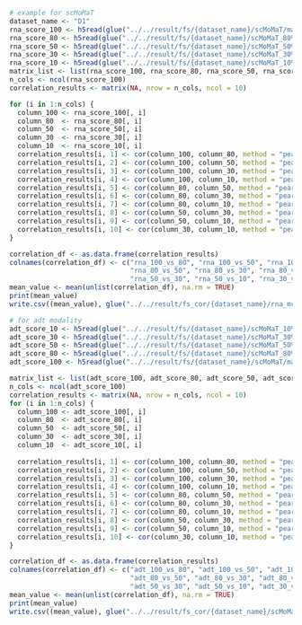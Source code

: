 ```r
# example for scMoMaT
dataset_name <- "D1"
rna_score_100 <- h5read(glue("../../result/fs/{dataset_name}/scMoMaT/marker_score_rna.h5"), "data")
rna_score_80 <- h5read(glue("../../result/fs/{dataset_name}/scMoMaT_80%//marker_score_rna.h5"), "data")
rna_score_50 <- h5read(glue("../../result/fs/{dataset_name}/scMoMaT_50%//marker_score_rna.h5"), "data")
rna_score_30 <- h5read(glue("../../result/fs/{dataset_name}/scMoMaT_30%//marker_score_rna.h5"), "data")
rna_score_10 <- h5read(glue("../../result/fs/{dataset_name}/scMoMaT_10%//marker_score_rna.h5"), "data")
matrix_list <- list(rna_score_100, rna_score_80, rna_score_50, rna_score_30, rna_score_10)
n_cols <- ncol(rna_score_100)
correlation_results <- matrix(NA, nrow = n_cols, ncol = 10)

for (i in 1:n_cols) {
  column_100 <- rna_score_100[, i]
  column_80  <- rna_score_80[, i]
  column_50  <- rna_score_50[, i]
  column_30  <- rna_score_30[, i]
  column_10  <- rna_score_10[, i]
  correlation_results[i, 1] <- cor(column_100, column_80, method = "pearson")
  correlation_results[i, 2] <- cor(column_100, column_50, method = "pearson")
  correlation_results[i, 3] <- cor(column_100, column_30, method = "pearson")
  correlation_results[i, 4] <- cor(column_100, column_10, method = "pearson")
  correlation_results[i, 5] <- cor(column_80, column_50, method = "pearson")
  correlation_results[i, 6] <- cor(column_80, column_30, method = "pearson")
  correlation_results[i, 7] <- cor(column_80, column_10, method = "pearson")
  correlation_results[i, 8] <- cor(column_50, column_30, method = "pearson")
  correlation_results[i, 9] <- cor(column_50, column_10, method = "pearson")
  correlation_results[i, 10] <- cor(column_30, column_10, method = "pearson")
}

correlation_df <- as.data.frame(correlation_results)
colnames(correlation_df) <- c("rna_100_vs_80", "rna_100_vs_50", "rna_100_vs_30", "rna_100_vs_10",
                              "rna_80_vs_50", "rna_80_vs_30", "rna_80_vs_10",
                              "rna_50_vs_30", "rna_50_vs_10", "rna_30_vs_10")
mean_value <- mean(unlist(correlation_df), na.rm = TRUE)
print(mean_value)
write.csv((mean_value), glue("../../result/fs_cor/{dataset_name}/rna_mc.csv"))
```

```r
# for adt modality
adt_score_10 <- h5read(glue("../../result/fs/{dataset_name}/scMoMaT_10%//marker_score_adt.h5"), "data")
adt_score_30 <- h5read(glue("../../result/fs/{dataset_name}/scMoMaT_30%//marker_score_adt.h5"), "data")
adt_score_50 <- h5read(glue("../../result/fs/{dataset_name}/scMoMaT_50%//marker_score_adt.h5"), "data")
adt_score_80 <- h5read(glue("../../result/fs/{dataset_name}/scMoMaT_80%//marker_score_adt.h5"), "data")
adt_score_100 <- h5read(glue("../../result/fs/{dataset_name}/scMoMaT/marker_score_adt.h5"), "data")

matrix_list <- list(adt_score_100, adt_score_80, adt_score_50, adt_score_30, adt_score_10)
n_cols <- ncol(adt_score_100)
correlation_results <- matrix(NA, nrow = n_cols, ncol = 10)
for (i in 1:n_cols) {
  column_100 <- adt_score_100[, i]
  column_80  <- adt_score_80[, i]
  column_50  <- adt_score_50[, i]
  column_30  <- adt_score_30[, i]
  column_10  <- adt_score_10[, i]
  
  correlation_results[i, 1] <- cor(column_100, column_80, method = "pearson")
  correlation_results[i, 2] <- cor(column_100, column_50, method = "pearson")
  correlation_results[i, 3] <- cor(column_100, column_30, method = "pearson")
  correlation_results[i, 4] <- cor(column_100, column_10, method = "pearson")
  correlation_results[i, 5] <- cor(column_80, column_50, method = "pearson")
  correlation_results[i, 6] <- cor(column_80, column_30, method = "pearson")
  correlation_results[i, 7] <- cor(column_80, column_10, method = "pearson")
  correlation_results[i, 8] <- cor(column_50, column_30, method = "pearson")
  correlation_results[i, 9] <- cor(column_50, column_10, method = "pearson")
  correlation_results[i, 10] <- cor(column_30, column_10, method = "pearson")
}

correlation_df <- as.data.frame(correlation_results)
colnames(correlation_df) <- c("adt_100_vs_80", "adt_100_vs_50", "adt_100_vs_30", "adt_100_vs_10",
                              "adt_80_vs_50", "adt_80_vs_30", "adt_80_vs_10",
                              "adt_50_vs_30", "adt_50_vs_10", "adt_30_vs_10")
mean_value <- mean(unlist(correlation_df), na.rm = TRUE)
print(mean_value)
write.csv((mean_value), glue("../../result/fs_cor/{dataset_name}/scMoMaT/adt_mc.csv"))
```



